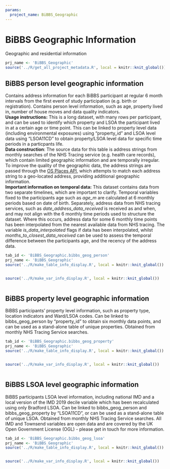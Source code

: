 ```yaml
---
params:
  project_name: BiBBS_Geographic
---
```






# BiBBS Geographic Information


Geographic and residential information



```r
prj_name <- 'BiBBS_Geographic'
source('../R/get_all_project_metadata.R', local = knitr::knit_global())
```





## BiBBS person level geographic information {#BiBBS_Geographic.bibbs_geog_person}


Contains address information for each BiBBS participant at regular 6 month intervals from the first event of study participation (e.g. birth or registration). Contains person level information, such as age,  property lived in, number of house moves and data quality indicators.   <br>  **Usage instructions:** This is a long dataset, with many rows per participant, and can be used to identify which property and LSOA the participant lived in at a certain age or time point. This can be linked to property level data (including environmental exposures) using "property_id" and LSOA level data using "LSOA11CD" to obtain property/LSOA level data for specific time periods in a particpants life.   <br> **Data construction**: The source data for this table is address strings from monthly searches of the NHS Tracing service (e.g. health care records), which contain limited geographic information and are temporally irregular. To improve the quality of the geographic data, the address strings are passed through the [OS Places API](https://osdatahub.os.uk/docs/places/overview), which attempts to match each address string to a geo-located address, providing additional geographic information.   <br> **Important information on temporal data:** This dataset contains data from two separate timelines, which are important to clarify. Temporal variables fixed to the participants age such as *age_m* are calculated at 6 monthly periods based on date of birth. Separately, address data from NHS tracing services, such as *date_address_data_received* is received as and when, and may not align with the 6 monthly time periods used to structure the dataset. Where this occurs, address data for some 6 monthly time points has been interpolated from the nearest available data from NHS tracing.  The variable *is_data_interpolated* flags if data has been interpolated, whilst *months_to_closest_data_received* can be used to assess the temporal difference between the participants age, and the recency of the address data.



```r
tab_id <- 'BiBBS_Geographic.bibbs_geog_person'
prj_name <- 'BiBBS_Geographic'
source('../R/make_table_info_display.R', local = knitr::knit_global())
```



```r

```



```r
source('../R/make_var_info_display.R', local = knitr::knit_global())
```



```r

```





## BiBBS property level geographic information {#BiBBS_Geographic.bibbs_geog_property}


BiBBS participants’ property level information, such as property type, location indicators and Ward/LSOA codes. Can be linked to bibbs_geog_person by "property_id" to obtain six monthly data points, and can be used as a stand-alone table of unique properties. Obtained from monthly NHS Tracing Service searches.



```r
tab_id <- 'BiBBS_Geographic.bibbs_geog_property'
prj_name <- 'BiBBS_Geographic'
source('../R/make_table_info_display.R', local = knitr::knit_global())
```



```r

```



```r
source('../R/make_var_info_display.R', local = knitr::knit_global())
```



```r

```





## BiBBS LSOA level geographic information {#BiBBS_Geographic.bibbs_geog_lsoa}


BiBBS participants LSOA level information, including national IMD and a local version of the IMD 2019 decile variable which has been recalculated using only Bradford LSOA. Can be linked to bibbs_geog_person and bibbs_geog_property by "LSOA11CD", or can be used as a stand-alone table of unique LSOA. Obtained from monthly NHS Tracing Service searches. All IMD and Townsend variables are open data and are covered by the UK Open Government License (OGL) - please get in touch for more information.



```r
tab_id <- 'BiBBS_Geographic.bibbs_geog_lsoa'
prj_name <- 'BiBBS_Geographic'
source('../R/make_table_info_display.R', local = knitr::knit_global())
```



```r

```



```r
source('../R/make_var_info_display.R', local = knitr::knit_global())
```



```r

```



